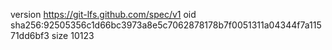 version https://git-lfs.github.com/spec/v1
oid sha256:92505356c1d66bc3973a8e5c7062878178b7f0051311a04344f7a11571dd6bf3
size 10123
